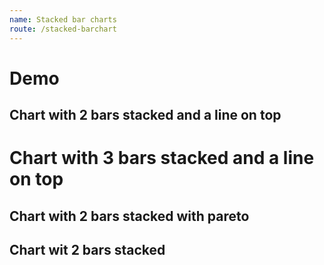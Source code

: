 ```yaml
---
name: Stacked bar charts
route: /stacked-barchart
---
```



# Demo

## Chart with 2 bars stacked and a line on top 
<Playground>
    <StackedBarChart
        xType='time'
        yComplement='money'
        title='iOS'
        toolboxTooltip={{ saveAsImage: 'save' }}
        colors={ ['#30D2D6', '#9F88FB', '#F09B1B'] }
        tooltip={ { 
            label: 'Período', 
            topResult: 'Preventivas',
            bottomResult: 'Corretivas',
            lineResult: 'Total'
            } }
        data={ 
            [
                [
                    { label: '2019-01-01', result: 1 }, 
                    { label: '2019-02-01', result: 2 },
                    { label: '2019-03-01', result: 4 }, 
                    { label: '2019-04-01', result: 5 },
                    { label: '2019-05-01', result: 6 },
                    { label: '2019-06-01', result: 7 }
                ],
                [ 
                    { label: '2019-01-01', result: 10 }, 
                    { label: '2019-02-01', result: 40 },
                    { label: '2019-03-01', result: 30 }, 
                    { label: '2019-04-01', result: 20 },
                    { label: '2019-05-01', result: 40 },
                    { label: '2019-06-01', result: 50 },
                ],
                [
                    { label: '2019-01-01', result: 11 }, 
                    { label: '2019-02-01', result: 42 },
                    { label: '2019-03-01', result: 54 }, 
                    { label: '2019-04-01', result: 55 },
                    { label: '2019-05-01', result: 66 },
                    { label: '2019-06-01', result: 87 }
                ],
            ]
        }
    />
</Playground>

# Chart with 3 bars stacked and a line on top
<Playground>
    <StackedBarChart
        xType='time'
        yComplement='money'
        title='Custo por manutenção'
        toolboxTooltip={{ saveAsImage: 'save' }}
        colors={ ['#30D2D6', '#9F88FB', '#C5F3C2', '#F09B1B'] }
        tooltip={ { 
            label: 'Período', 
            topResult: 'Preventivas',
            bottomResult: 'Corretivas',
            extraResult: 'Melhorias',
            lineResult: 'Total'
            } }
        data={ 
            [
                [
                    { label: '2019-01-01', result: 1 }, 
                    { label: '2019-02-01', result: 2 },
                    { label: '2019-03-01', result: 4 }, 
                    { label: '2019-04-01', result: 5 },
                    { label: '2019-05-01', result: 6 },
                    { label: '2019-06-01', result: 7 }
                ],
                [ 
                    { label: '2019-01-01', result: 10 }, 
                    { label: '2019-02-01', result: 40 },
                    { label: '2019-03-01', result: 30 }, 
                    { label: '2019-04-01', result: 20 },
                    { label: '2019-05-01', result: 40 },
                    { label: '2019-06-01', result: 50 },
                ],
                [
                    { label: '2019-01-01', result: 16 }, 
                    { label: '2019-02-01', result: 46 },
                    { label: '2019-03-01', result: 38 }, 
                    { label: '2019-04-01', result: 60 },
                    { label: '2019-05-01', result: 70 },
                    { label: '2019-06-01', result: 94 }
                ],
                 [
                    { label: '2019-01-01', result: 5 }, 
                    { label: '2019-02-01', result: 4 },
                    { label: '2019-03-01', result: 4 }, 
                    { label: '2019-04-01', result: 5 },
                    { label: '2019-05-01', result: 6 },
                    { label: '2019-06-01', result: 7 }
                ],
            ]
        }
    />
</Playground>

## Chart with 2 bars stacked with pareto
<Playground>
    <StackedBarChart
        sumDataValues
        yComplement='money'
        colors={ ['#487086', '#87C4CB', '#E97551'] }
        secondYAxisType='percent'
        tooltip={ { 
            label: 'Equipamento', 
            topResult: 'Aquisição',
            bottomResult: 'Manutenção',
            lineResult: 'Custo % acumulado',
            complement: 'Custo total'
            } }
        data={[
                [
                    { label: 'a01', result: 1 }, 
                    { label: 'a02', result: 2 },
                    { label: 'a03', result: 4 }, 
                    { label: 'a04', result: 5 },
                    { label: 'a05', result: 6 },
                    { label: 'a06', result: 7 },
                    { label: 'a07', result: 11 }, 
                    { label: 'a08', result: 42 },
                    { label: 'a09', result: 54 }, 
                    { label: 'a10', result: 55 },
                    { label: 'a11', result: 66 },
                    { label: 'a12', result: 87 },
                    { label: 'a13', result: 1 }, 
                    { label: 'a14', result: 2 },
                    { label: 'a015', result: 4 }, 
                    { label: 'a016', result: 5 },
                    { label: 'a017', result: 6 },
                    { label: 'a018', result: 7 },
                    { label: 'a019', result: 11 }, 
                    { label: 'a020', result: 42 },
                    { label: 'a021', result: 54 }, 
                    { label: 'a022', result: 55 },
                    { label: 'a023', result: 66 },
                    { label: 'a024', result: 87 }
                ],
                [ 
                    { label: 'a01', result: 10 }, 
                    { label: 'a02', result: 40 },
                    { label: 'a03', result: 30 }, 
                    { label: 'a04', result: 20 },
                    { label: 'a05', result: 40 },
                    { label: 'a06', result: 50 },
                    { label: 'a07', result: 11 }, 
                    { label: 'a08', result: 42 },
                    { label: 'a09', result: 54 }, 
                    { label: 'a10', result: 55 },
                    { label: 'a11', result: 66 },
                    { label: 'a12', result: 87 },
                    { label: 'a13', result: 1 }, 
                    { label: 'a14', result: 2 },
                    { label: 'a015', result: 4 }, 
                    { label: 'a016', result: 5 },
                    { label: 'a017', result: 6 },
                    { label: 'a018', result: 7 },
                    { label: 'a019', result: 11 }, 
                    { label: 'a020', result: 42 },
                    { label: 'a021', result: 54 }, 
                    { label: 'a022', result: 55 },
                    { label: 'a023', result: 66 },
                    { label: 'a024', result: 87 }
                ],
                [
                    { label: 'a01', result: 11 }, 
                    { label: 'a02', result: 42 },
                    { label: 'a03', result: 54 }, 
                    { label: 'a04', result: 55 },
                    { label: 'a05', result: 66 },
                    { label: 'a06', result: 87 },
                    { label: 'a07', result: 11 }, 
                    { label: 'a08', result: 42 },
                    { label: 'a09', result: 54 }, 
                    { label: 'a10', result: 55 },
                    { label: 'a11', result: 66 },
                    { label: 'a12', result: 87 },
                    { label: 'a13', result: 1 }, 
                    { label: 'a14', result: 2 },
                    { label: 'a015', result: 4 }, 
                    { label: 'a016', result: 5 },
                    { label: 'a017', result: 6 },
                    { label: 'a018', result: 7 },
                    { label: 'a019', result: 11 }, 
                    { label: 'a020', result: 42 },
                    { label: 'a021', result: 54 }, 
                    { label: 'a022', result: 55 },
                    { label: 'a023', result: 66 },
                    { label: 'a024', result: 87 }
                ],
            ]}
    />
</Playground>


## Chart wit 2 bars stacked 
<Playground>
    <StackedBarChart
    sumDataValues
    showBarLabel
    barWidth={ 80 }
    yComplement='time'
    legendType='none'
    tooltip={{
        label: 'Criticidade',
        topResult: 'Tempo médio em atendimento',
        bottomResult: 'Tempo médio em execução',
        complement: 'Tempo médio total',
    }}
    data={[
        [
          { label: 'Emergencial', result: 1, style: { color: 'red', opacity: 0.7 } },
          { label: 'Alta', result: 2, style: { color: 'orange', opacity: 0.7 } },
          { label: 'Média', result: 4, style: { color: 'yellow', opacity: 0.7 } },
          { label: 'Baixa', result: 5, style: { color: 'green', opacity: 0.7 } }
        ],
        [
          { label: 'Emergencial', result: 10, style: { color: 'red' } },
          { label: 'Alta', result: 40,  style: { color: 'orange' } },
          { label: 'Média', result: 30,  style: { color: 'yellow' } },
          { label: 'Baixa', result: 20, style: { color: 'green' } }
        ]
    ]}
    />
</Playground>
